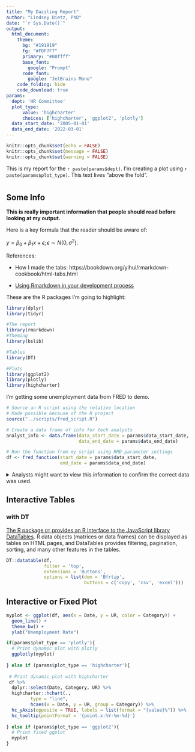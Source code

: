 ```yaml
---
title: "My Dazzling Report"
author: "Lindsey Dietz, PhD"
date: "`r Sys.Date()`"
output: 
  html_document:
    theme: 	
      bg: "#191919"
      fg: "#FDF7F7"
      primary: "#00ffff"
      base_font:
        google: "Prompt"
      code_font:
        google: "JetBrains Mono"
    code_folding: hide
    code_download: true
params:
  dept: 'HR Committee'
  plot_type: 
      value: 'highcharter'
      choices: ['highcharter', 'ggplot2', 'plotly']
  data_start_date: '2005-01-01'
  data_end_date: '2022-03-01'
---
```

<!-- (stuff above this line is YAML Ain't Markup Language (YAML) and behaves differently than the rest of the doc) -->

<!-- (Setting defaults about your R code chunks) -->
```r
knitr::opts_chunk$set(echo = FALSE)
knitr::opts_chunk$set(message = FALSE)
knitr::opts_chunk$set(warning = FALSE)
```

<!-- (using parameters in Rmarkdown; don't forget the r) -->
<!-- (This statement above all tabs) -->
This is my report for the `r paste(params$dept)`. I'm creating a plot using `r paste(params$plot_type)`. This text lives "above the fold".  

<!-- (making tabs) -->
<!-- # header 1, all tabs need to be ## header 2 to nest -->

# {.tabset .tabset-pills}

## Some Info

<!-- (** makes it bold) -->
**This is really important information that people should read before looking at my output.**

Here is a key formula that the reader should be aware of:

<!-- (Using LaTeX syntax) -->
$y = \beta_0 + \beta_1 x + \epsilon; 
\epsilon \sim N(0,\sigma^2)$.

References:

<!-- (one type of link) -->
 - How I made the tabs: https://bookdown.org/yihui/rmarkdown-cookbook/html-tabs.html

<!-- (another type of link) -->
 - [Using Rmarkdown in your development process](https://rstudio.com/resources/rstudioconf-2020/rmarkdown-driven-development/)

<!-- (another type of link) -->
These are the R packages I'm going to highlight:

<!-- (R code chunk completely hidden by using include == FALSE) -->
```r
library(dplyr)
library(tidyr)
```

```r
#The report
library(rmarkdown)
#Theming
library(bslib)

#Tables
library(DT)

#Plots
library(ggplot2)
library(plotly)
library(highcharter)
```

I'm getting some unemployment data from FRED to demo.

```r
# Source an R script using the relative location
# Made possible because of the R project
source("../scripts/fred_script.R")

# Create a data frame of info for tech analysts
analyst_info <- data.frame(data_start_date = params$data_start_date, 
                           data_end_date = params$data_end_date)

# Run the function from my script using RMD parameter settings
df <- fred_function(start_date = params$data_start_date,
                    end_date = params$data_end_date)
```

<!-- Directly add HTML into a report -->
<details>
<summary> Analysts might want to view this information to confirm the correct data was used. 
</summary>
```r
print(analyst_info)
```
</details>

## Interactive Tables {.tabset .tabset-dropdown}
<!-- Try changing .tabset-pills to .tabset-dropdown -->

<!-- Second set of tabs -->
### with DT

[The R package `DT` provides an R interface to the JavaScript library DataTables](https://rstudio.github.io/DT/). R data objects (matrices or data frames) can be displayed as tables on HTML pages, and DataTables provides filtering, pagination, sorting, and many other features in the tables.

<!-- (Generate a table) -->
```r
DT::datatable(df, 
              filter = 'top', 
              extensions = 'Buttons', 
              options = list(dom = 'Bfrtip', 
                             buttons = c('copy', 'csv', 'excel')))
```

## Interactive or Fixed Plot

<!-- (Generate a plot) -->
```r

myplot <- ggplot(df, aes(x = Date, y = UR, color = Category)) + 
  geom_line() +
  theme_bw() + 
  ylab("Unemployment Rate")

if(params$plot_type == 'plotly'){
  # Print dynamic plot with plotly 
  ggplotly(myplot)
  
} else if (params$plot_type == 'highcharter'){
  
 # Print dynamic plot with highcharter
 df %>% 
  dplyr::select(Date, Category, UR) %>% 
  highcharter::hchart(., 
         type = "line", 
         hcaes(x = Date, y = UR, group = Category)) %>% 
  hc_yAxis(opposite = TRUE, labels = list(format = "{value}%")) %>% 
  hc_tooltip(pointFormat = '{point.x:%Y-%m-%d}')
  
} else if (params$plot_type == 'ggplot2'){
  # Print fixed ggplot
  myplot
}

```